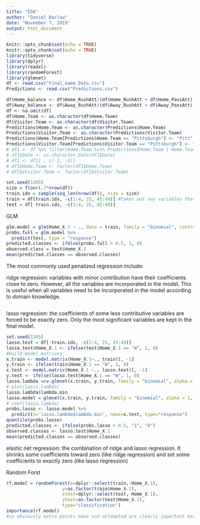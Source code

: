```yaml
---
title: "EDA"
author: "Daniel Barlow"
date: "November 7, 2019"
output: html_document
---
```


```r
knitr::opts_chunk$set(echo = TRUE)
knitr::opts_chunk$set(echo = TRUE)
library(tidyverse)
library(dplyr)
library(readxl)
library(randomForest)
library(glmnet)
df <- read.csv("Final_Game_Data.csv")
Predictions <- read.csv("Predictions.csv")
```

```r
df$Home_balance <- df$Home_RushAtt/(df$Home_RushAtt + df$Home_PassAtt)
df$Away_balance <- df$Away_RushAtt/(df$Away_RushAtt + df$Away_PassAtt)
df <- na.omit(df)
df$Home.Team <- as.character(df$Home.Team)
df$Visitor.Team <- as.character(df$Visitor.Team)
Predictions$Home.Team <- as.character(Predictions$Home.Team)
Predictions$Visitor.Team <- as.character(Predictions$Visitor.Team)
Predictions$Home.Team[Predictions$Home.Team == "Pittsburgh"] <- "Pitt"
Predictions$Visitor.Team[Predictions$Visitor.Team == "Pittsburgh"] <- "Pitt"
# df1 <- df %>% filter(Home.Team %in% Predictions$Home.Team | Home.Team %in% Predictions$Visitor.Team && Visitor.Team %in% Predictions$Home.Team | Visitor.Team %in% Predictions$Visitor.Team)
# df1$Date <- as.character.Date(df1$Date)
# df1 <- df1[ , c(-1, -3)]
# df1$Home.Team <- factor(df1$Home.Team)
# df1$Visitor.Team <- factor(df1$Visitor.Team)
```

```r
set.seed(1305)
size = floor(.7*nrow(df))
train.idx = sample(seq_len(nrow(df)), size = size)
train = df[train.idx, -c(1:4, 25, 45:49)] #takes out any variables that have characters associated to them as well as spread, home.score, visitor.score, total
test = df[-train.idx, -c(1:4, 25, 45:49)]
```

GLM
```r
glm.model = glm(Home_X.1 ~ ., data = train, family = "binomial", control = list(maxit = 50))
probs.full = glm.model %>% 
  predict(test, type = "response")
predicted.classes <- ifelse(probs.full > 0.5, 1, 0)
observed.class = test$Home_X.1
mean(predicted.classes == observed.classes)
```


The most commonly used penalized regression include:

ridge regression: variables with minor contribution have their coefficients close to zero. However, all the variables are incorporated in the model. This is useful when all variables need to be incorporated in the model according to domain knowledge.
```r

```

lasso regression: the coefficients of some less contributive variables are forced to be exactly zero. Only the most significant variables are kept in the final model.
```r
set.seed(1305)
lasso.test = df[-train.idx, -c(1:4, 25, 45:49)]
lasso.test$Home_X.1 <- ifelse(test$Home_X.1 == "W", 1, 0)
#build model matrixes
x.train <- model.matrix(Home_X.1~., train)[, -1]
y.train <- ifelse(train$Home_X.1 == "W", 1, 0)
x.test <- model.matrix(Home_X.1 ~., lasso.test)[, -1]
y.test <- ifelse(lasso.test$Home_X.1 == "W", 1, 0)
lasso.lambda =cv.glmnet(x.train, y.train, family = "binomial", alpha = 1)
# plot(lasso.lambda)
lasso.lambda$lambda.min
lasso.model = glmnet(x.train, y.train, family = "binomial", alpha = 1, lambda = lasso.lambda$lambda.min)
# coef(lasso.lambda)
probs.lasso <- lasso.model %>% 
  predict(s='lasso.lambda$lambda.min', newx=x.test, type="response")
quantile(probs.lasso)
predicted.classes <- ifelse(probs.lasso > 0.5, "1", "0")
observed.classes <- lasso.test$Home_X.1
mean(predicted.classes == observed.classes)
```

elastic net regression: the combination of ridge and lasso regression. It shrinks some coefficients toward zero (like ridge regression) and set some coefficients to exactly zero (like lasso regression)


Random Forst
```r
rf.model = randomForest(x=dplyr::select(train,-Home_X.1),
                     y=as.factor(train$Home_X.1),
                     xtest=dplyr::select(test,-Home_X.1),
                     ytest=as.factor(test$Home_X.1),
                     type="classification")
importance(rf.model)
#so obviously extra points mdae and attempted are clearly important because those only happen after Tds, but I think it is great to see that the variables we added seem to be important
```

